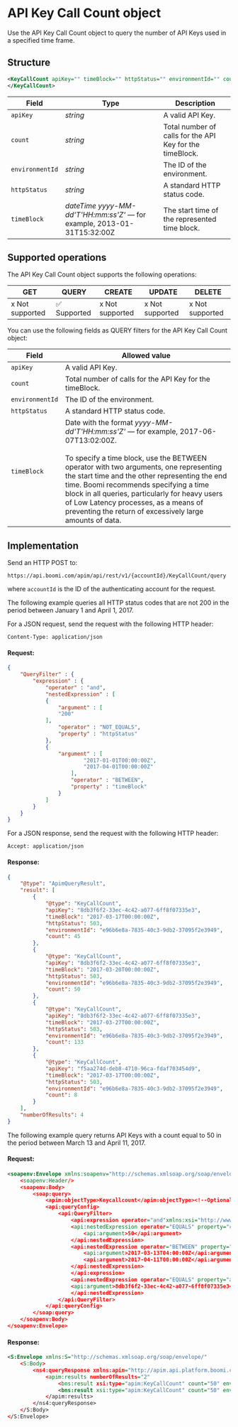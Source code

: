 # API Key Call Count object 

<head>
  <meta name="guidename" content="API Management"/>
  <meta name="context" content="GUID-9b95ec7a-b02c-48be-ae2a-a1c6e9abeba5"/>
</head>


Use the API Key Call Count object to query the number of API Keys used in a specified time frame.

## Structure 

```xml
<KeyCallCount apiKey="" timeBlock="" httpStatus="" environmentId="" count="">
</KeyCallCount>
```

|Field|Type|Description|
|-----|----|-----------|
|`apiKey`|*string*|A valid API Key.|
|`count`|*string*|Total number of calls for the API Key for the timeBlock.|
|`environmentId`|*string*|The ID of the environment.|
|`httpStatus`|*string*|A standard HTTP status code.|
|`timeBlock`|*dateTime yyyy-MM-dd'T'HH:mm:ss'Z'* — for example, 2013-01-31T15:32:00Z|The start time of the represented time block.|

## Supported operations 

The API Key Call Count object supports the following operations:

| GET          | QUERY      | CREATE        | UPDATE        | DELETE        |
|---------------|------------|---------------|---------------|---------------|
| x Not supported | ✅ Supported | x Not supported | x Not supported | x Not supported |



You can use the following fields as QUERY filters for the API Key Call Count object:

|Field|Allowed value|
|-----|-------------|
|`apiKey`|A valid API Key.|
|`count`|Total number of calls for the API Key for the timeBlock.|
|`environmentId`|The ID of the environment.|
|`httpStatus`|A standard HTTP status code.|
|`timeBlock`|Date with the format *yyyy-MM-dd'T'HH:mm:ss'Z'* — for example, 2017-06-07T13:02:00Z.<br></br>To specify a time block, use the BETWEEN operator with two arguments, one representing the start time and the other representing the end time. Boomi recommends specifying a time block in all queries, particularly for heavy users of Low Latency processes, as a means of preventing the return of excessively large amounts of data.


## Implementation



<Tabs>
  <TabItem value="rest" label="REST" default>

Send an HTTP POST to:

```shell
https://api.boomi.com/apim/api/rest/v1/{accountId}/KeyCallCount/query
```

where `accountId` is the ID of the authenticating account for the request.

The following example queries all HTTP status codes that are not 200 in the period between January 1 and April 1, 2017.

For a JSON request, send the request with the following HTTP header:

`Content-Type: application/json`

#### Request:

```json
{
	"QueryFilter" : {
		"expression" : {
			"operator" : "and",
			"nestedExpression" : [
			{
				"argument" : [
				"200"
			],
				"operator" : "NOT_EQUALS",
				"property" : "httpStatus"
			},
			{
				"argument" : [
						"2017-01-01T00:00:00Z",
						"2017-04-01T00:00:00Z"
					],
					"operator" : "BETWEEN",
					"property" : "timeBlock"
				}
			]
		}
	}
}
```

For a JSON response, send the request with the following HTTP header:

`Accept: application/json`

#### Response:

```json
{
	"@type": "ApimQueryResult",
	"result": [
		{
			"@type": "KeyCallCount",
			"apiKey": "8db3f6f2-33ec-4c42-a077-6ff8f07335e3",
			"timeBlock": "2017-03-17T00:00:00Z",
			"httpStatus": 503,
			"environmentId": "e96b6e8a-7835-40c3-9db2-37095f2e3949",
			"count": 45
		},
		{
			"@type": "KeyCallCount",
			"apiKey": "8db3f6f2-33ec-4c42-a077-6ff8f07335e3",
			"timeBlock": "2017-03-20T00:00:00Z",
			"httpStatus": 503,
			"environmentId": "e96b6e8a-7835-40c3-9db2-37095f2e3949",
			"count": 50
		},
		{
			"@type": "KeyCallCount",
			"apiKey": "8db3f6f2-33ec-4c42-a077-6ff8f07335e3",
			"timeBlock": "2017-03-27T00:00:00Z",
			"httpStatus": 503,
			"environmentId": "e96b6e8a-7835-40c3-9db2-37095f2e3949",
			"count": 133
		},
		{
			"@type": "KeyCallCount",
			"apiKey": "f5aa274d-deb8-4710-96ca-fdaf703454d9",
			"timeBlock": "2017-03-17T00:00:00Z",
			"httpStatus": 503,
			"environmentId": "e96b6e8a-7835-40c3-9db2-37095f2e3949",
			"count": 8
		}
	],
	"numberOfResults": 4
}
```
  </TabItem>

  <TabItem value="soap" label="SOAP">

The following example query returns API Keys with a count equal to 50 in the period between March 13 and April 11, 2017.

#### Request:

```xml
<soapenv:Envelope xmlns:soapenv="http://schemas.xmlsoap.org/soap/envelope/" xmlns:soap="http://soap.apim.api.platform.boomi.com/"xmlns:apim="http://apim.api.platform.boomi.com/" xmlns:api="http://api.platform.boomi.com/"
	<soapenv:Header/>
	<soapenv:Body>
		<soap:query>
			<apim:objectType>Keycallcount</apim:objectType><!--Optional:-->
			<api:queryConfig>
				<api:QueryFilter>
					<api:expression operator="and"xmlns:xsi="http://www.w3.org/2001/XMLSchema-instance" xsi:type="api:GroupingExpression"
					<api:nestedExpression operator="EQUALS" property="count"xmlns:xsi="http://www.w3.org/2001/XMLSchema-instance" xsi:type="api:SimpleExpression"
						<api:argument>50</api:argument>
					</api:nestedExpression>
					<api:nestedExpression operator="BETWEEN" property="timeBlock"xmlns:xsi="http://www.w3.org/2001/XMLSchema-instance" xsi:type="api:SimpleExpression"
						<api:argument>2017-03-13T04:00:00Z</api:argument>
						<api:argument>2017-04-11T00:00:00Z</api:argument>
					</api:nestedExpression>
					</api:expression>
					<api:nestedExpression operator="EQUALS" property="apiKey"xmlns:xsi="http://www.w3.org/2001/XMLSchema-instance" xsi:type="api:SimpleExpression"
					<api:argument>8db3f6f2-33ec-4c42-a077-6ff8f07335e3</api:argument>
					</api:nestedExpression>
				</api:QueryFilter>
			</api:queryConfig>
		</soap:query>
	</soapenv:Body>
</soapenv:Envelope>
```

#### Response:

```xml
<S:Envelope xmlns:S="http://schemas.xmlsoap.org/soap/envelope/"
	<S:Body>
		<ns4:queryResponse xmlns:apim="http://apim.api.platform.boomi.com/" xmlns:bns="http://api.platform.boomi.com/" xmlns:xsi="http://www.w3.org/2001/XMLSchema-instance" xmlns:ns4="http://soap.apim.api.platform.boomi.com/"
			<apim:results numberOfResults="2"
				<bns:result xsi:type="apim:KeyCallCount" count="50" environmentId="e96b6e8a-7835-40c3-9db2-37095f2e3949" httpStatus="503" timeBlock="2017-03-20T00:00:00Z" apiKey="8db3f6f2-33ec-4c42-a077-6ff8f07335e3"/>
				<bns:result xsi:type="apim:KeyCallCount" count="50" environmentId="e96b6e8a-7835-40c3-9db2-37095f2e3949" httpStatus="200" timeBlock="2017-03-16T00:00:00Z" apiKey="f5aa274d-deb8-4710-96ca-fdaf703454d9"/>
			</apim:results>
		</ns4:queryResponse>
	</S:Body>
</S:Envelope>
```
  </TabItem>

</Tabs>

